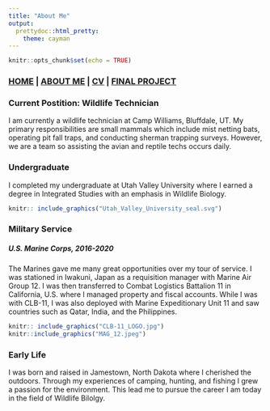 ```yaml
---
title: "About Me"
output: 
  prettydoc::html_pretty:
    theme: cayman
---
```


```r
knitr::opts_chunk$set(echo = TRUE)
```

### [HOME](https://chandlerhaut.github.io/) | [ABOUT ME](https://chandlerhaut.github.io/about_me/) | [CV](https://chandlerhaut.github.io/about_me/CV.pdf) | [FINAL PROJECT](https://chandlerhaut.github.io/Final_Project/)

### **Current Postition: Wildlife Technician**

I am currently a wildlife technician at Camp Williams, Bluffdale, UT. My primary responsibilities are small mammals which include mist netting bats, operating pit fall traps, and conducting sherman trapping surveys. However, we are a team so assisting the avian and reptile techs occurs daily. 



### **Undergraduate**

I completed my undergraduate at Utah Valley University where I earned a degree in Integrated Studies with an emphasis in Wildlife Biology. 
```r
knitr:: include_graphics("Utah_Valley_University_seal.svg")
```

### **Military Service**
##### **U.S. Marine Corps, 2016-2020**

The Marines gave me many great opportunities over my tour of service. I was stationed in Iwakuni, Japan as a requisition manager with Marine Air Group 12. I was then transferred to Combat Logistics Battalion 11 in California, U.S. where I managed property and fiscal accounts. While I was with CLB-11, I was also deployed with Marine Expeditionary Unit 11 and saw countries such as Qatar, India, and the Philippines. 

```r
knitr:: include_graphics("CLB-11_LOGO.jpg")
knitr::include_graphics("MAG_12.jpeg")
```


### **Early Life**

I was born and raised in Jamestown, North Dakota where I cherished the outdoors. Through my experiences of camping, hunting, and fishing I grew a passion for the environment. This lead me to pursue the career I am today in the field of Wildlife Bilolgy. 